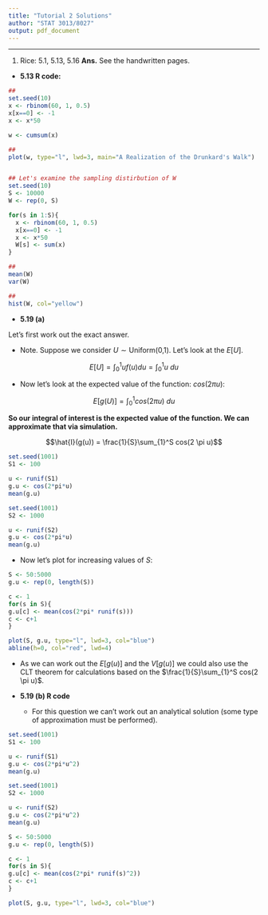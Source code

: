 ```yaml
---
title: "Tutorial 2 Solutions"
author: "STAT 3013/8027"
output: pdf_document
---
```

---
\large

1.  Rice: 5.1, 5.13, 5.16  **Ans.** See the handwritten pages.

* **5.13 R code:**


```r
##
set.seed(10)
x <- rbinom(60, 1, 0.5)
x[x==0] <- -1
x <- x*50

w <- cumsum(x)

##
plot(w, type="l", lwd=3, main="A Realization of the Drunkard's Walk")


## Let's examine the sampling distirbution of W
set.seed(10)
S <- 10000
W <- rep(0, S)

for(s in 1:S){
  x <- rbinom(60, 1, 0.5)
  x[x==0] <- -1
  x <- x*50
  W[s] <- sum(x)
}

##
mean(W)
var(W)

##
hist(W, col="yellow")
```

* **5.19 (a)**

Let's first work out the exact answer.

\begin{eqnarray*}
\int_0^1 cos(2 \pi x) dx &=& \frac{1}{2 \pi} sin(2 \pi x) \big\vert_0^1 \\
&=& 0
\end{eqnarray*}

  + Note.  Suppose we consider $U \sim \textrm{Uniform(0,1)}$.  Let's look at the $E[U]$.
  
  $$E[U] = \int_0^1 u f(u) du = \int_0^1 u \ du $$
  
  + Now let's look at the expected value of the function: $cos(2 \pi u)$:
  
  $$E[g(U)] = \int_0^1 cos(2 \pi u) \ du $$

**So our integral of interest is the expected value of the function.  We can approximate that via simulation.**

$$\hat{I}(g(u)) = \frac{1}{S}\sum_{1}^S cos(2 \pi u)$$

```r
set.seed(1001)
S1 <- 100

u <- runif(S1)
g.u <- cos(2*pi*u)
mean(g.u)
```

```r
set.seed(1001)
S2 <- 1000

u <- runif(S2)
g.u <- cos(2*pi*u)
mean(g.u)
```


+ Now let's plot for increasing values of $S$:

```r
S <- 50:5000
g.u <- rep(0, length(S))

c <- 1
for(s in S){
g.u[c] <- mean(cos(2*pi* runif(s)))
c <- c+1
}

plot(S, g.u, type="l", lwd=3, col="blue") 
abline(h=0, col="red", lwd=4)
```

+ As we can work out the $E[g(u)]$ and the $V[g(u)]$ we could also use the CLT theorem for calculations based on the $\frac{1}{S}\sum_{1}^S cos(2 \pi u)$.


* **5.19 (b) R code**

  + For this question we can't work out an analytical solution (some type of approximation must be performed).

\begin{eqnarray*}
E[I(g(u))] &=& \int_0^1 cos(2 \pi u^2) du\\
&\approx& \frac{1}{S} \sum_1^S  cos(2 \pi u^2)
\end{eqnarray*}

```r
set.seed(1001)
S1 <- 100

u <- runif(S1)
g.u <- cos(2*pi*u^2)
mean(g.u)
```

```r
set.seed(1001)
S2 <- 1000

u <- runif(S2)
g.u <- cos(2*pi*u^2)
mean(g.u)
```

```r
S <- 50:5000
g.u <- rep(0, length(S))

c <- 1
for(s in S){
g.u[c] <- mean(cos(2*pi* runif(s)^2))
c <- c+1
}

plot(S, g.u, type="l", lwd=3, col="blue") 
```  

